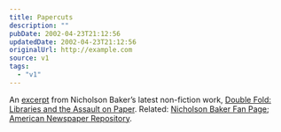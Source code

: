 ```yaml
---
title: Papercuts
description: ""
pubDate: 2002-04-23T21:12:56
updatedDate: 2002-04-23T21:12:56
originalUrl: http://example.com
source: v1
tags:
  - "v1"
---
```


An [excerpt][1] from Nicholson Baker&#8217;s latest non-fiction work, [Double Fold: Libraries and the Assault on Paper][2]. Related: [Nicholson Baker Fan Page][3]; [American Newspaper Repository][4].

[1]: http://www.randomhouse.com/vintage/catalog/display.pperl?isbn=0375726217&view=excerpt "Excerpt from Nicholson Baker's 'Double Fold: Libraries and the Assault on Paper' at randomhouse.com"
[2]: http://www.amazon.co.uk/exec/obidos/ASIN/0099429039/ohsky "Nicholson Baker's 'Double Fold: Libraries and the Assault on Paper' at amazon.co.uk"
[3]: http://www.j-walk.com/nbaker/ "Nicholson Baker Fan Page"
[4]: http://www.oldpapers.org/ "American Newspaper Repository"

